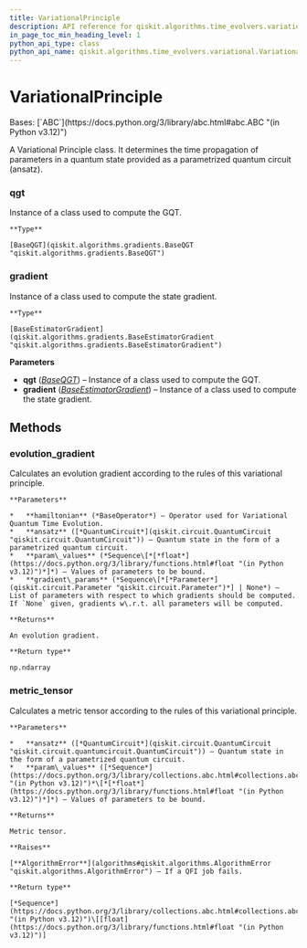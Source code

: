```yaml
---
title: VariationalPrinciple
description: API reference for qiskit.algorithms.time_evolvers.variational.VariationalPrinciple
in_page_toc_min_heading_level: 1
python_api_type: class
python_api_name: qiskit.algorithms.time_evolvers.variational.VariationalPrinciple
---
```


# VariationalPrinciple

<Class id="qiskit.algorithms.time_evolvers.variational.VariationalPrinciple" github="https://github.com/qiskit/qiskit/tree/stable/0.46/qiskit/algorithms/time_evolvers/variational/variational_principles/variational_principle.py" signature="qiskit.algorithms.time_evolvers.variational.VariationalPrinciple(qgt, gradient)">
  Bases: [`ABC`](https://docs.python.org/3/library/abc.html#abc.ABC "(in Python v3.12)")

  A Variational Principle class. It determines the time propagation of parameters in a quantum state provided as a parametrized quantum circuit (ansatz).

  ### qgt

  <Attribute id="qiskit.algorithms.time_evolvers.variational.VariationalPrinciple.qgt" name="qgt">
    Instance of a class used to compute the GQT.

    **Type**

    [BaseQGT](qiskit.algorithms.gradients.BaseQGT "qiskit.algorithms.gradients.BaseQGT")
  </Attribute>

  ### gradient

  <Attribute id="qiskit.algorithms.time_evolvers.variational.VariationalPrinciple.gradient" name="gradient">
    Instance of a class used to compute the state gradient.

    **Type**

    [BaseEstimatorGradient](qiskit.algorithms.gradients.BaseEstimatorGradient "qiskit.algorithms.gradients.BaseEstimatorGradient")
  </Attribute>

  **Parameters**

  *   **qgt** ([*BaseQGT*](qiskit.algorithms.gradients.BaseQGT "qiskit.algorithms.gradients.BaseQGT")) – Instance of a class used to compute the GQT.
  *   **gradient** ([*BaseEstimatorGradient*](qiskit.algorithms.gradients.BaseEstimatorGradient "qiskit.algorithms.gradients.BaseEstimatorGradient")) – Instance of a class used to compute the state gradient.

  ## Methods

  ### evolution\_gradient

  <Function id="qiskit.algorithms.time_evolvers.variational.VariationalPrinciple.evolution_gradient" name="evolution_gradient" signature="abstract evolution_gradient(hamiltonian, ansatz, param_values, gradient_params=None)">
    Calculates an evolution gradient according to the rules of this variational principle.

    **Parameters**

    *   **hamiltonian** (*BaseOperator*) – Operator used for Variational Quantum Time Evolution.
    *   **ansatz** ([*QuantumCircuit*](qiskit.circuit.QuantumCircuit "qiskit.circuit.QuantumCircuit")) – Quantum state in the form of a parametrized quantum circuit.
    *   **param\_values** (*Sequence\[*[*float*](https://docs.python.org/3/library/functions.html#float "(in Python v3.12)")*]*) – Values of parameters to be bound.
    *   **gradient\_params** (*Sequence\[*[*Parameter*](qiskit.circuit.Parameter "qiskit.circuit.Parameter")*] | None*) – List of parameters with respect to which gradients should be computed. If `None` given, gradients w\.r.t. all parameters will be computed.

    **Returns**

    An evolution gradient.

    **Return type**

    np.ndarray
  </Function>

  ### metric\_tensor

  <Function id="qiskit.algorithms.time_evolvers.variational.VariationalPrinciple.metric_tensor" name="metric_tensor" signature="metric_tensor(ansatz, param_values)">
    Calculates a metric tensor according to the rules of this variational principle.

    **Parameters**

    *   **ansatz** ([*QuantumCircuit*](qiskit.circuit.QuantumCircuit "qiskit.circuit.quantumcircuit.QuantumCircuit")) – Quantum state in the form of a parametrized quantum circuit.
    *   **param\_values** ([*Sequence*](https://docs.python.org/3/library/collections.abc.html#collections.abc.Sequence "(in Python v3.12)")*\[*[*float*](https://docs.python.org/3/library/functions.html#float "(in Python v3.12)")*]*) – Values of parameters to be bound.

    **Returns**

    Metric tensor.

    **Raises**

    [**AlgorithmError**](algorithms#qiskit.algorithms.AlgorithmError "qiskit.algorithms.AlgorithmError") – If a QFI job fails.

    **Return type**

    [*Sequence*](https://docs.python.org/3/library/collections.abc.html#collections.abc.Sequence "(in Python v3.12)")\[[float](https://docs.python.org/3/library/functions.html#float "(in Python v3.12)")]
  </Function>
</Class>

